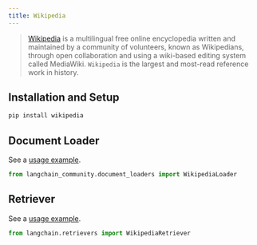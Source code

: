 ```yaml
---
title: Wikipedia
---
```


>[Wikipedia](https://wikipedia.org/) is a multilingual free online encyclopedia written and maintained by a community of volunteers, known as Wikipedians, through open collaboration and using a wiki-based editing system called MediaWiki. `Wikipedia` is the largest and most-read reference work in history.


## Installation and Setup

```bash
pip install wikipedia
```



## Document Loader

See a [usage example](/oss/integrations/document_loaders/wikipedia).

```python
from langchain_community.document_loaders import WikipediaLoader
```

## Retriever

See a [usage example](/oss/integrations/retrievers/wikipedia).

```python
from langchain.retrievers import WikipediaRetriever
```
